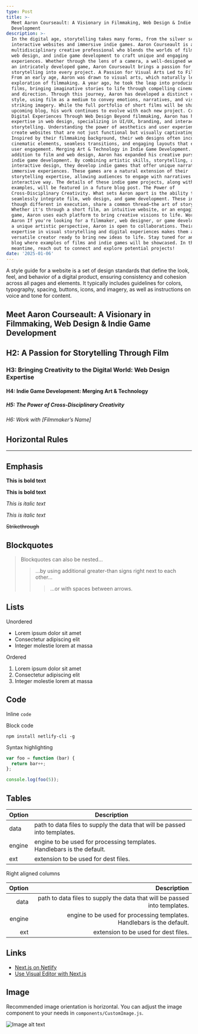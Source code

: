 ```yaml
---
type: Post
title: >-
  Meet Aaron Courseault: A Visionary in Filmmaking, Web Design & Indie Game
  Development
description: >-
  In the digital age, storytelling takes many forms, from the silver screen to
  interactive websites and immersive indie games. Aaron Courseault is a
  multidisciplinary creative professional who blends the worlds of filmmaking,
  web design, and indie game development to craft unique and engaging
  experiences. Whether through the lens of a camera, a well-designed website, or
  an intricately developed game, Aaron Courseault brings a passion for visual
  storytelling into every project. A Passion for Visual Arts Led to Filmmaking.
  From an early age, Aaron was drawn to visual arts, which naturally led to an
  exploration of filmmaking. A year ago, he took the leap into producing short
  films, bringing imaginative stories to life through compelling cinematography
  and direction. Through this journey, Aaron has developed a distinct cinematic
  style, using film as a medium to convey emotions, narratives, and visually
  striking imagery. While the full portfolio of short films will be shared in an
  upcoming blog, his work continues to evolve with each new project. Crafting
  Digital Experiences Through Web Design Beyond filmmaking, Aaron has honed
  expertise in web design, specializing in UI/UX, branding, and interactive
  storytelling. Understanding the power of aesthetics and user experience, they
  create websites that are not just functional but visually captivating.
  Inspired by their filmmaking background, their web designs often incorporate
  cinematic elements, seamless transitions, and engaging layouts that enhance
  user engagement. Merging Art & Technology in Indie Game Development. In
  addition to film and web design, Aaron has expanded his creative pursuits into
  indie game development. By combining artistic skills, storytelling, and
  interactive design, they develop indie games that offer unique narratives and
  immersive experiences. These games are a natural extension of their
  storytelling expertise, allowing audiences to engage with narratives in an
  interactive way. The details of these indie game projects, along with playable
  examples, will be featured in a future blog post. The Power of
  Cross-Disciplinary Creativity. What sets Aaron apart is the ability to
  seamlessly integrate film, web design, and game development. These industries,
  though different in execution, share a common thread—the art of storytelling.
  Whether it's through a short film, an intuitive website, or an engaging indie
  game, Aaron uses each platform to bring creative visions to life. Work with
  Aaron If you're looking for a filmmaker, web designer, or game developer with
  a unique artistic perspective, Aaron is open to collaborations. Their
  expertise in visual storytelling and digital experiences makes them a
  versatile creator ready to bring new ideas to life. Stay tuned for an upcoming
  blog where examples of films and indie games will be showcased. In the
  meantime, reach out to connect and explore potential projects!
date: '2025-01-06'
---
```

A style guide for a website is a set of design standards that define the look, feel, and behavior of a digital product, ensuring consistency and cohesion across all pages and elements. It typically includes guidelines for colors, typography, spacing, buttons, icons, and imagery, as well as instructions on voice and tone for content.

## Meet Aaron Courseault: A Visionary in Filmmaking, Web Design & Indie Game Development

## H2: A Passion for Storytelling Through Film

### H3: Bringing Creativity to the Digital World: Web Design Expertise

#### H4: Indie Game Development: Merging Art & Technology

##### H5: The Power of Cross-Disciplinary Creativity

###### H6: Work with \[Filmmaker’s Name]

## Horizontal Rules

***

## Emphasis

**This is bold text**

**This is bold text**

*This is italic text*

*This is italic text*

~~Strikethrough~~

## Blockquotes

> Blockquotes can also be nested...
>
> > ...by using additional greater-than signs right next to each other...
> >
> > > ...or with spaces between arrows.

## Lists

Unordered

*   Lorem ipsum dolor sit amet
*   Consectetur adipiscing elit
*   Integer molestie lorem at massa

Ordered

1.  Lorem ipsum dolor sit amet
2.  Consectetur adipiscing elit
3.  Integer molestie lorem at massa

## Code

Inline `code`

Block code

```
npm install netlify-cli -g
```

Syntax highlighting

```js
var foo = function (bar) {
  return bar++;
};

console.log(foo(5));
```

## Tables

| Option | Description                                                               |
| ------ | ------------------------------------------------------------------------- |
| data   | path to data files to supply the data that will be passed into templates. |
| engine | engine to be used for processing templates. Handlebars is the default.    |
| ext    | extension to be used for dest files.                                      |

Right aligned columns

| Option |                                                               Description |
| -----: | ------------------------------------------------------------------------: |
|   data | path to data files to supply the data that will be passed into templates. |
| engine |    engine to be used for processing templates. Handlebars is the default. |
|    ext |                                      extension to be used for dest files. |

## Links

*   [Next.js on Netlify](https://docs.netlify.com/frameworks/next-js/overview/)
*   [Use Visual Editor with Next.js](https://docs.netlify.com/visual-editor/frameworks/next/)

## Image

Recommended image orientation is horizontal. You can adjust the image component to your needs in `components/CustomImage.js`.

![Image alt text](/images/random-image.jpeg "Image Title")
